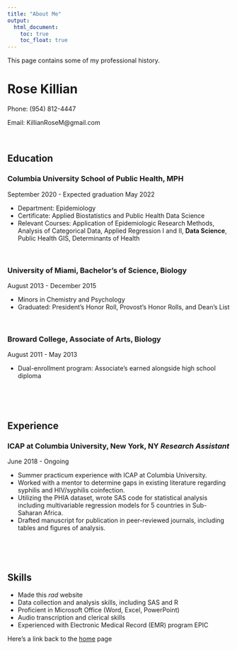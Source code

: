 ```yaml
---
title: "About Me"
output: 
  html_document:
    toc: true
    toc_float: true
---
```


This page contains some of my professional history.

# Rose Killian
Phone: (954) 812-4447

Email: KillianRoseM@gmail.com

$~$

## Education


### Columbia University School of Public Health, MPH

September 2020 - Expected graduation May 2022

* Department: Epidemiology
* Certificate: Applied Biostatistics and Public Health Data Science
* Relevant Courses: Application of Epidemiologic Research Methods, Analysis of Categorical Data, Applied Regression I and II, **Data Science**, Public Health GIS, Determinants of Health

$~$

### University of Miami, Bachelor's of Science, Biology
August 2013 - December 2015

* Minors in Chemistry and Psychology
* Graduated: President’s Honor Roll, Provost's Honor Rolls, and Dean’s List

$~$

### Broward College, Associate of Arts, Biology
August 2011 - May 2013

* Dual-enrollment program: Associate’s earned alongside high school diploma

$~$

$~$

## Experience


### ICAP at Columbia University, New York, NY *Research Assistant*
June 2018 - Ongoing

* Summer practicum experience with ICAP at Columbia University.
* Worked with a mentor to determine gaps in existing literature regarding syphilis and HIV/syphilis coinfection.
* Utilizing the PHIA dataset, wrote SAS code for statistical analysis including multivariable regression models for 5 countries in Sub-Saharan Africa.
* Drafted manuscript for publication in peer-reviewed journals, including tables and figures of analysis.

$~$

$~$

## Skills

* Made this *rad* website
* Data collection and analysis skills, including SAS and R
* Proficient in Microsoft Office (Word, Excel, PowerPoint)
* Audio transcription and clerical skills
* Experienced with Electronic Medical Record (EMR) program EPIC


Here's a link back to the [home](index.html) page